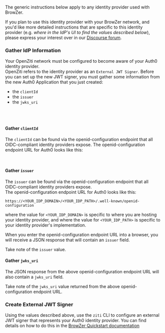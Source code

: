 
The generic instructions below apply to any identity provider used with BrowZer.

If you plan to use this identity provider with your BrowZer network, 
and you'd like more detailed instructions that are specific to this identity provider 
(e.g. *where in the IdP's UI to find the values described below*), 
please express your interest over in our [Discourse forum](https://openziti.discourse.group/).


### Gather IdP Information

Your OpenZiti network must be configured to become aware of your Auth0 identity provider.  
OpenZiti refers to the identity provider as an `External JWT Signer`.  Before you can set up the new JWT signer, you must gather some information from the new Auth0 Application that you just created:
- the `clientId`
- the `issuer`
- the `jwks_uri`
<br/>
<br/>

#### Gather `clientId`

The `clientId` can be found via the openid-configuration endpoint that all OIDC-compliant identity providers expose.  The openid-configuration endpoint URL for Auth0 looks like this:

<br/>

#### Gather `issuer`

The `issuer` can be found via the openid-configuration endpoint that all OIDC-compliant identity providers expose.  
The openid-configuration endpoint URL for Auth0 looks like this:

<p align="center">

`https://<YOUR_IDP_DOMAIN>/<YOUR_IDP_PATH>/.well-known/openid-configuration`

</p>

where the value for `<YOUR_IDP_DOMAIN>` is specific to where you are hosting your identity provider, and 
where the value for `<YOUR_IDP_PATH>` is specific to your identity provider's implementation.

When you enter the openid-configuration endpoint URL into a browser, you will receive a JSON response that will
contain an `issuer` field.


Take note of the `issuer` value.
<br/>


#### Gather `jwks_uri`

The JSON response from the above openid-configuration endpoint URL will also
contain a `jwks_uri` field.

Take note of the `jwks_uri` value returned from the above openid-configuration endpoint URL.
<br/>

### Create External JWT Signer
Using the values described above, use the `ziti` CLI to configure an external JWT signer that represents your Auth0 identity provider.  You can find details on how to do this in the [BrowZer Quickstart documentation](/docs/learn/quickstarts/browzer/)

